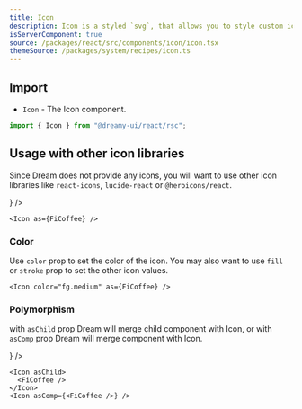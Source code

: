```yaml
---
title: Icon
description: Icon is a styled `svg`, that allows you to style custom icons using Dream props.
isServerComponent: true
source: /packages/react/src/components/icon/icon.tsx
themeSource: /packages/system/recipes/icon.ts
---
```


## Import

- `Icon` - The Icon component.

```jsx
import { Icon } from "@dreamy-ui/react/rsc";
```

## Usage with other icon libraries

Since Dream does not provide any icons, you will want to use other icon libraries like `react-icons`, `lucide-react` or `@heroicons/react`.

<Wrapper>
	<Icon asComp={<FiCoffee />} />
</Wrapper>

```tsx
<Icon as={FiCoffee} />
```

### Color

Use `color` prop to set the color of the icon. You may also want to use `fill` or `stroke` prop to set the other icon values.

<Wrapper>
	<Icon color="fg.medium" as={FiCoffee} />
</Wrapper>

```tsx
<Icon color="fg.medium" as={FiCoffee} />
```

### Polymorphism

with `asChild` prop Dream will merge child component with Icon, or with `asComp` prop Dream will merge component with Icon.

<Wrapper>
	<Icon asChild>
		<FiCoffee />
	</Icon>
	<Icon asComp={<FiCoffee />} />
</Wrapper>

```tsx
<Icon asChild>
  <FiCoffee />
</Icon>
<Icon asComp={<FiCoffee />} />
```